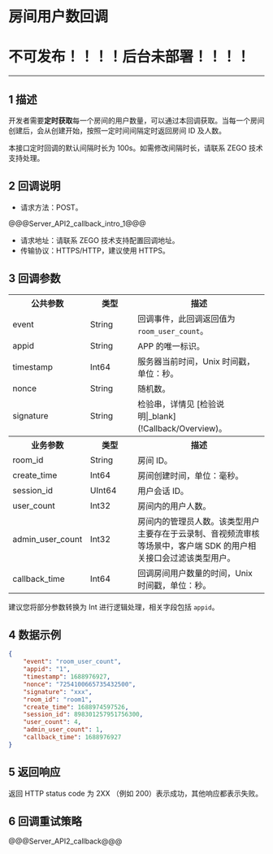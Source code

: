 # 房间用户数回调

# 不可发布！！！！后台未部署！！！！

- - -

## 1 描述

开发者需要**定时获取**每一个房间的用户数量，可以通过本回调获取。当每一个房间创建后，会从创建开始，按照一定时间间隔定时返回房间 ID 及人数。

<div class="mk-warning">

本接口定时回调的默认间隔时长为 100s。如需修改间隔时长，请联系 ZEGO 技术支持处理。
</div>


## 2 回调说明

- 请求方法：POST。

@@@Server_API2_callback_intro_1@@@

- 请求地址：请联系 ZEGO 技术支持配置回调地址。
- 传输协议：HTTPS/HTTP，建议使用 HTTPS。


## 3 回调参数

<table>
  <colgroup>
    <col width="25%">
    <col width="20%">
    <col width="55%">
  </colgroup>
<tbody><tr>
<th>公共参数</th>
<th>类型</th>
<th>描述</th>
</tr>
<tr>
<td>event</td>
<td>String</td>
<td>回调事件，此回调返回值为 <code>room_user_count</code>。</td>
</tr>
<tr>
<td>appid</td>
<td>String</td>
<td>APP 的唯一标识。</td>
</tr>
<tr>
<td>timestamp</td>
<td>Int64</td>
<td>服务器当前时间，Unix 时间戳，单位：秒。</td>
</tr>
<tr>
<td>nonce</td>
<td>String</td>
<td>随机数。</td>
</tr>
<tr>
<td>signature</td>
<td>String</td>
<td>检验串，详情见 [检验说明|_blank](!Callback/Overview)。</td>
</tr>
<tr>
<th>业务参数</th>
<th>类型</th>
<th>描述</th>
</tr>
<tr>
<td>room_id</td>
<td>String</td>
<td>房间 ID。</td>
</tr>
<tr>
<td>create_time</td>
<td>Int64</td>
<td>房间创建时间，单位：毫秒。</td>
</tr>
<tr>
<td>session_id</td>
<td>UInt64</td>
<td>用户会话 ID。</td>
</tr>
<tr>
<td>user_count</td>
<td>Int32</td>
<td>房间内的用户人数。</td>
</tr>
<tr>
<td>admin_user_count</td>
<td>Int32</td>
<td>房间内的管理员人数。该类型用户主要存在于云录制、音视频流审核等场景中，客户端 SDK 的用户相关接口会过滤该类型用户。</td>
</tr>
<tr>
<td>callback_time</td>
<td>Int64</td>
<td>回调房间用户数量的时间，Unix 时间戳，单位：秒。</td>
</tr>
</tbody></table>

<div class="mk-hint">

建议您将部分参数转换为 Int 进行逻辑处理，相关字段包括 `appid`。
</div>


## 4 数据示例

```json
{
    "event": "room_user_count",
    "appid": "1",
    "timestamp": 1688976927,
    "nonce": "7254100665735432500",
    "signature": "xxx",
    "room_id": "room1",
    "create_time": 1688974597526,
    "session_id": 898301257951756300,
    "user_count": 4,
    "admin_user_count": 1,
    "callback_time": 1688976927
}
```


## 5 返回响应

返回 HTTP status code 为 2XX （例如 200）表示成功，其他响应都表示失败。


## 6 回调重试策略

@@@Server_API2_callback@@@
